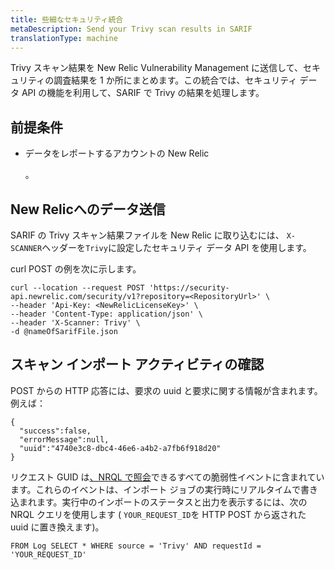 ```yaml
---
title: 些細なセキュリティ統合
metaDescription: Send your Trivy scan results in SARIF
translationType: machine
---
```


Trivy スキャン結果を New Relic Vulnerability Management に送信して、セキュリティの調査結果を 1 か所にまとめます。この統合では、セキュリティ データ API の機能を利用して、SARIF で Trivy の結果を処理します。

## 前提条件

* データをレポートするアカウントの New Relic

  <LicenseKey/>

  。

## New Relicへのデータ送信

SARIF の Trivy スキャン結果ファイルを New Relic に取り込むには、 `X-SCANNER`ヘッダーを`Trivy`に設定したセキュリティ データ API を使用します。

curl POST の例を次に示します。

```
curl --location --request POST 'https://security-api.newrelic.com/security/v1?repository=<RepositoryUrl>' \
--header 'Api-Key: <NewRelicLicenseKey>' \
--header 'Content-Type: application/json' \
--header 'X-Scanner: Trivy' \
-d @nameOfSarifFile.json
```

## スキャン インポート アクティビティの確認

POST からの HTTP 応答には、要求の uuid と要求に関する情報が含まれます。例えば：

```
{
  "success":false,
  "errorMessage":null,
  "uuid":"4740e3c8-dbc4-46e6-a4b2-a7fb6f918d20"
}
```

リクエスト GUID は[、NRQL で照会](/docs/query-your-data/nrql-new-relic-query-language/get-started/introduction-nrql-new-relics-query-language/)できるすべての脆弱性イベントに含まれています。これらのイベントは、インポート ジョブの実行時にリアルタイムで書き込まれます。実行中のインポートのステータスと出力を表示するには、次の NRQL クエリを使用します ( `YOUR_REQUEST_ID`を HTTP POST から返された uuid に置き換えます)。

```
FROM Log SELECT * WHERE source = 'Trivy' AND requestId = 'YOUR_REQUEST_ID'
```